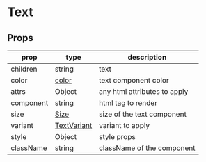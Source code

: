 # Text

## Props
|prop|type|description|
|----|----|-----------|
|children|string|text|
|color| [color](/docs/theming/colors)|text component color|
|attrs|Object|any html attributes to apply|
|component|string|html tag to render|
|size|[Size](#size)|size of the text component|
|variant|[TextVariant](#text-variant)|variant to apply|
|style|Object|style props|
|className|string|className of the component|